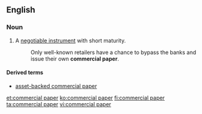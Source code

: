 ==English==
{{wikipedia}}
===Noun===
{{en-noun|-|sg=[[commercial]] [[paper]]}}
#{{context|finance}} A [[negotiable instrument]] with short maturity.
#: Only well-known retailers have a chance to bypass the banks and issue their own '''commercial paper'''.

====Derived terms====
* [[asset-backed commercial paper]]

[[et:commercial paper]]
[[ko:commercial paper]]
[[fi:commercial paper]]
[[ta:commercial paper]]
[[vi:commercial paper]]